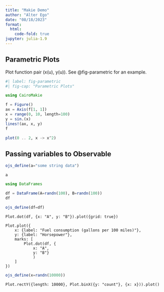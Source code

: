 ```yaml
---
title: "Makie Demo"
author: "Alter Ego"
date: "08/18/2023"
format:
  html:
    code-fold: true
jupyter: julia-1.9
---
```



## Parametric Plots

Plot function pair (x(u), y(u)). 
See @fig-parametric for an example.

```julia
#| label: fig-parametric
#| fig-cap: "Parametric Plots"

using CairoMakie

f = Figure()
ax = Axis(f[1, 1])
x = range(0, 10, length=100)
y = sin.(x)
lines!(ax, x, y)
f
```


```julia
plot(0 .. 2, x -> x^2)
```


## Passing variables to Observable

```julia
ojs_define(a="some string data")
```

```ojs
a
```


```julia
using DataFrames

df = DataFrame(A=randn(100), B=randn(100))
df
```


```julia
ojs_define(df=df)
```

```ojs
Plot.dot(df, {x: "A", y: "B"}).plot({grid: true})
```

```ojs
Plot.plot({
    x: {label: "Fuel consumption (gallons per 100 miles)"},
    y: {label: "Horsepower"},
    marks: [
        Plot.dot(df, {
            x: "A",
            y: "B"}
            )
    ]
})
```

```julia
ojs_define(x=randn(10000))
```

```ojs
Plot.rectY({length: 10000}, Plot.binX({y: "count"}, {x: x})).plot()
```